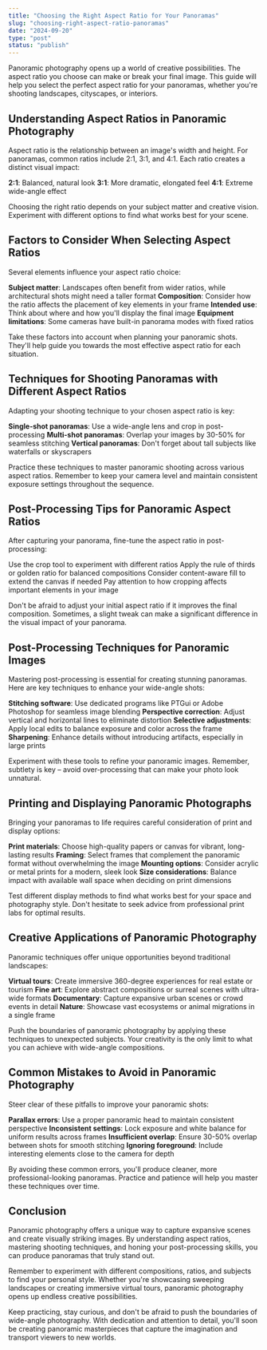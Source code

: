 ```yaml
---
title: "Choosing the Right Aspect Ratio for Your Panoramas"
slug: "choosing-right-aspect-ratio-panoramas"
date: "2024-09-20"
type: "post"
status: "publish"
---
```


Panoramic photography opens up a world of creative possibilities. The aspect ratio you choose can make or break your final image. This guide will help you select the perfect aspect ratio for your panoramas, whether you're shooting landscapes, cityscapes, or interiors.

## Understanding Aspect Ratios in Panoramic Photography

Aspect ratio is the relationship between an image's width and height. For panoramas, common ratios include 2:1, 3:1, and 4:1. Each ratio creates a distinct visual impact:

**2:1**: Balanced, natural look
**3:1**: More dramatic, elongated feel
**4:1**: Extreme wide-angle effect

Choosing the right ratio depends on your subject matter and creative vision. Experiment with different options to find what works best for your scene.

## Factors to Consider When Selecting Aspect Ratios

Several elements influence your aspect ratio choice:

**Subject matter**: Landscapes often benefit from wider ratios, while architectural shots might need a taller format
**Composition**: Consider how the ratio affects the placement of key elements in your frame
**Intended use**: Think about where and how you'll display the final image
**Equipment limitations**: Some cameras have built-in panorama modes with fixed ratios

Take these factors into account when planning your panoramic shots. They'll help guide you towards the most effective aspect ratio for each situation.

## Techniques for Shooting Panoramas with Different Aspect Ratios

Adapting your shooting technique to your chosen aspect ratio is key:

**Single-shot panoramas**: Use a wide-angle lens and crop in post-processing
**Multi-shot panoramas**: Overlap your images by 30-50% for seamless stitching
**Vertical panoramas**: Don't forget about tall subjects like waterfalls or skyscrapers

Practice these techniques to master panoramic shooting across various aspect ratios. Remember to keep your camera level and maintain consistent exposure settings throughout the sequence.

## Post-Processing Tips for Panoramic Aspect Ratios

After capturing your panorama, fine-tune the aspect ratio in post-processing:

Use the crop tool to experiment with different ratios
Apply the rule of thirds or golden ratio for balanced compositions
Consider content-aware fill to extend the canvas if needed
Pay attention to how cropping affects important elements in your image

Don't be afraid to adjust your initial aspect ratio if it improves the final composition. Sometimes, a slight tweak can make a significant difference in the visual impact of your panorama.

## Post-Processing Techniques for Panoramic Images

Mastering post-processing is essential for creating stunning panoramas. Here are key techniques to enhance your wide-angle shots:

**Stitching software**: Use dedicated programs like PTGui or Adobe Photoshop for seamless image blending
**Perspective correction**: Adjust vertical and horizontal lines to eliminate distortion
**Selective adjustments**: Apply local edits to balance exposure and color across the frame
**Sharpening**: Enhance details without introducing artifacts, especially in large prints

Experiment with these tools to refine your panoramic images. Remember, subtlety is key – avoid over-processing that can make your photo look unnatural.

## Printing and Displaying Panoramic Photographs

Bringing your panoramas to life requires careful consideration of print and display options:

**Print materials**: Choose high-quality papers or canvas for vibrant, long-lasting results
**Framing**: Select frames that complement the panoramic format without overwhelming the image
**Mounting options**: Consider acrylic or metal prints for a modern, sleek look
**Size considerations**: Balance impact with available wall space when deciding on print dimensions

Test different display methods to find what works best for your space and photography style. Don't hesitate to seek advice from professional print labs for optimal results.

## Creative Applications of Panoramic Photography

Panoramic techniques offer unique opportunities beyond traditional landscapes:

**Virtual tours**: Create immersive 360-degree experiences for real estate or tourism
**Fine art**: Explore abstract compositions or surreal scenes with ultra-wide formats
**Documentary**: Capture expansive urban scenes or crowd events in detail
**Nature**: Showcase vast ecosystems or animal migrations in a single frame

Push the boundaries of panoramic photography by applying these techniques to unexpected subjects. Your creativity is the only limit to what you can achieve with wide-angle compositions.

## Common Mistakes to Avoid in Panoramic Photography

Steer clear of these pitfalls to improve your panoramic shots:

**Parallax errors**: Use a proper panoramic head to maintain consistent perspective
**Inconsistent settings**: Lock exposure and white balance for uniform results across frames
**Insufficient overlap**: Ensure 30-50% overlap between shots for smooth stitching
**Ignoring foreground**: Include interesting elements close to the camera for depth

By avoiding these common errors, you'll produce cleaner, more professional-looking panoramas. Practice and patience will help you master these techniques over time.

## Conclusion

Panoramic photography offers a unique way to capture expansive scenes and create visually striking images. By understanding aspect ratios, mastering shooting techniques, and honing your post-processing skills, you can produce panoramas that truly stand out.

Remember to experiment with different compositions, ratios, and subjects to find your personal style. Whether you're showcasing sweeping landscapes or creating immersive virtual tours, panoramic photography opens up endless creative possibilities.

Keep practicing, stay curious, and don't be afraid to push the boundaries of wide-angle photography. With dedication and attention to detail, you'll soon be creating panoramic masterpieces that capture the imagination and transport viewers to new worlds.